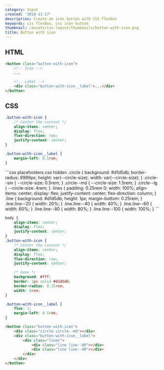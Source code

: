 ```yaml
---
category: Input
created: '2019-11-17'
description: Create an icon button with CSS flexbox
keywords: css flexbox, css icon button
thumbnail: /assets/css-layout/thumbnails/button-with-icon.png
title: Button with icon
---
```


## HTML

```html
<button class="button-with-icon">
    <!-- Icon -->
    ...

    <!-- Label -->
    <div class="button-with-icon__label">...</div>
</button>
```

## CSS

```css
.button-with-icon {
    /* Center the content */
    align-items: center;
    display: flex;
    flex-direction: row;
    justify-content: center;
}

.button-with-icon__label {
    margin-left: 0.5rem;
}
```

<Playground>
```css placeholders.css hidden
.circle {
    background: #d1d5db;
    border-radius: 9999px;
    height: var(--circle-size);
    width: var(--circle-size);
}
.circle--sm {
    --circle-size: 0.5rem;
}
.circle--md {
    --circle-size: 1.5rem;
}
.circle--lg {
    --circle-size: 4rem;
}
.lines {
    padding: 0.25rem 0;
    width: 100%;
    align-items: center;
    display: flex;
    justify-content: center;
    flex-direction: column;
}
.line {
    background: #d1d5db;
    height: 1px;
    margin-bottom: 0.25rem;
}
.line.line--20 {
    width: 20%;
}
.line.line--40 {
    width: 40%;
}
.line.line--60 {
    width: 60%;
}
.line.line--80 {
    width: 80%;
}
.line.line--100 {
    width: 100%;
}
```

```css styles.css hidden
body {
    align-items: center;
    display: flex;
    justify-content: center;
}
.button-with-icon {
    /* Center the content */
    align-items: center;
    display: flex;
    flex-direction: row;
    justify-content: center;

    /* Demo */
    background: #fff;
    border: 1px solid #d1d5db;
    border-radius: 0.25rem;
    width: 8rem;
}

.button-with-icon__label {
    flex: 1;
    margin-left: 0.5rem;
}
```

```html index.html hidden
<button class="button-with-icon">
    <div class="circle circle--md"></div>
    <div class="button-with-icon__label">
        <div class="lines">
            <div class="line line--80"></div>
            <div class="line line--40"></div>
        </div>
    </div>
</button>
```
</Playground>
